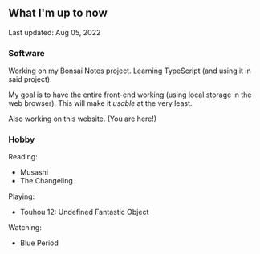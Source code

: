 ## What I'm up to now

<span class="text-sm italic">Last updated: Aug 05, 2022</span>

### Software

Working on my Bonsai Notes project. Learning TypeScript (and using it in said project).

My goal is to have the entire front-end working (using local storage in the web browser). This will make it _usable_ at the very least.

Also working on this website. (You are here!)

### Hobby

Reading:

- Musashi
- The Changeling

Playing:

- Touhou 12: Undefined Fantastic Object

Watching:

- Blue Period
